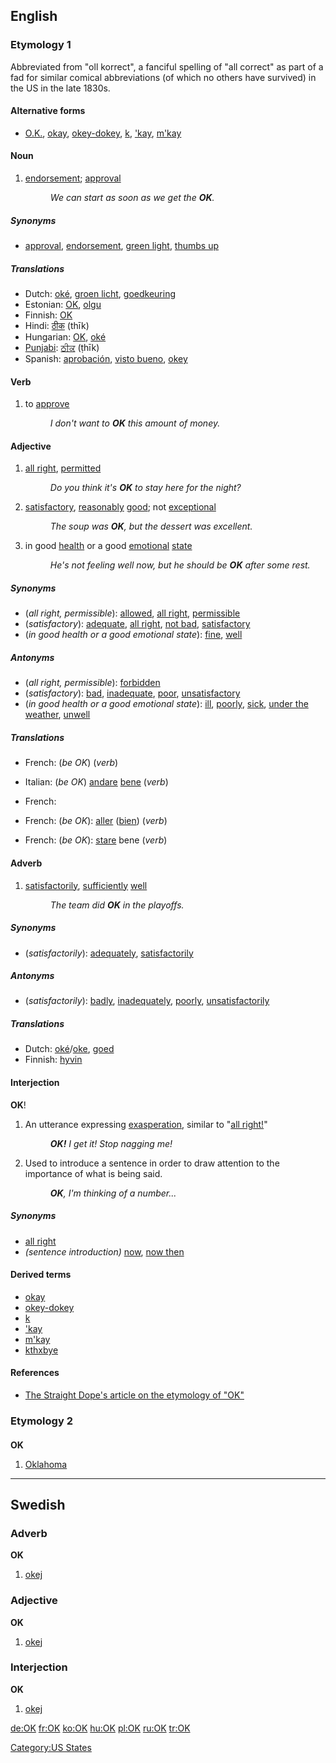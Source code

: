 {{wikipedia|dab=OK}}
{{see|ok|ők|okay}}
==English==
===Etymology 1===
Abbreviated from "oll korrect", a fanciful spelling of "all correct" as part of a fad for similar comical abbreviations (of which no others have survived) in the US in the late 1830s.
<!--If this is copied from Bill Bryson's book, it is a copyvio and must not appear on the page:

Originated in Boston and New York City around 1839 as part of a slang fad (reminiscent of [[Cockney rhyming slang]] and Russian [[w:padonki|padonki]] slang) where phrases were deliberately misspelt and then reduced to abbreviations. The word '''okay''' was the abbreviation [[OK]] for "oll korrect". [[OK]] is the only term of that era to have become a permanent part of the language.  Others were "O.W." (for "oll write") and "K.Y." (for "know yuse").  The first known use of O.K. in print was on March 23, 1839 in the ''Boston Morning Post''.--><!--Bill Bryson, The Mother Tongue, p. 165 (1990)-->

====Alternative forms====
*[[O.K.]], [[okay]], [[okey-dokey]], [[k#Interjection|k]], [['kay]], [[m'kay]] <!-- disputed: ok, okeh, okey, -->

====Noun====
{{en-noun}}

# [[endorsement]]; [[approval]]
#:''We can start as soon as we get the '''OK'''.''

=====Synonyms=====
*[[approval]], [[endorsement]], [[green light]], [[thumbs up]]

=====Translations=====
{{trans-top|endorsement; approval}}
*Dutch: [[oké]], [[groen licht]], [[goedkeuring]]
*Estonian: [[OK]], [[olgu]]
*Finnish: [[OK]]
*Hindi: [[ठीक]] (thīk)
*Hungarian: [[OK]], [[oké]]
*[[Punjabi]]: [[ਠੀਕ]] (ṭhīk)
*Spanish: [[aprobación]], [[visto bueno]], [[okey]]
{{trans-bottom}}

====Verb====
{{en-verb}}
# to [[approve]]
#:''I don't want to '''OK''' this amount of money.''

====Adjective====
{{en-adj}}

# [[all right]], [[permitted]]
#:''Do you think it's '''OK''' to stay here for the night?''
# [[satisfactory]], [[reasonably]] [[good]]; not [[exceptional]]
#:''The soup was '''OK''', but the dessert was excellent.''
# in good [[health]] or a good [[emotional]] [[state]]
#:''He's not feeling well now, but he should be '''OK''' after some rest.''

=====Synonyms=====
*(''all right, permissible''): [[allowed]], [[all right]], [[permissible]]
*(''satisfactory''): [[adequate]], [[all right]], [[not bad]], [[satisfactory]]
*(''in good health or a good emotional state''): [[fine]], [[well]]

=====Antonyms=====
*(''all right, permissible''): [[forbidden]]
*(''satisfactory''): [[bad]], [[inadequate]], [[poor]], [[unsatisfactory]]
*(''in good health or a good emotional state''): [[ill]], [[poorly]], [[sick]], [[under the weather]], [[unwell]]

=====Translations=====
{{trans-top|all right, permitted}}
*French: (''be OK'') {{t|fr|aller}} (''verb'')
{{trans-mid}}
*Italian: (''be OK'') [[andare]] [[bene]] (''verb'')
{{trans-bottom}}

{{trans-top|satisfactory}}
*French: {{t|fr|satisfaisant|m}}
{{trans-mid}}
{{trans-bottom}}

{{trans-top|in good health or in a good emotional state}}
*French: (''be OK''): [[aller]] ([[bien]]) (''verb'')
{{trans-mid}}
*French: (''be OK''): [[stare#Italian|stare]] bene (''verb'')
{{trans-bottom}}

====Adverb====
{{en-adv}}

# [[satisfactorily]], [[sufficiently]] [[well]]
#:''The team did '''OK''' in the playoffs.''

=====Synonyms=====
*(''satisfactorily''): [[adequately]], [[satisfactorily]]

=====Antonyms=====
*(''satisfactorily''): [[badly]], [[inadequately]], [[poorly]], [[unsatisfactorily]]

=====Translations=====
*Dutch: [[oké]]/[[oke#Dutch|oke]], [[goed]]
*Finnish: [[hyvin]]

====Interjection====
'''OK'''!

#An utterance expressing [[exasperation]], similar to "[[all_right#Interjection|all right!]]"
#:'''''OK!''' I get it!  Stop nagging me!''
#Used to introduce a sentence in order to draw attention to the importance of what is being said.
#:'''''OK''', I'm thinking of a number...''

=====Synonyms=====
*[[all right]]
*''(sentence introduction)'' [[now]], [[now then]]

====Derived terms====
*[[okay]]
*[[okey-dokey]]
*[[k#Interjection|k]]
*[['kay]]
*[[m'kay]]
*[[kthxbye]]

====References====
*[http://www.straightdope.com/classics/a2_250.html The Straight Dope's article on the etymology of "OK"]

===Etymology 2===
===={{abbreviation}}====
'''OK'''

# [[Oklahoma]]

[[Category:US States]]

----
==Swedish==
{{rfc|Presumably these are cross-references to other Swedish words; they should be English translations}}
===Adverb===
'''OK'''

# [[okej]]

===Adjective===
'''OK'''

# [[okej]]

===Interjection===
'''OK'''

# [[okej]]

[[de:OK]]
[[fr:OK]]
[[ko:OK]]
[[hu:OK]]
[[pl:OK]]
[[ru:OK]]
[[tr:OK]]